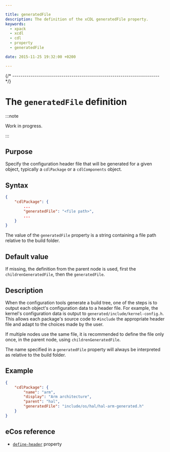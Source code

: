 ```yaml
---

title: generatedFile
description: The definition of the xCDL generatedFile property.
keywords:
  - xpack
  - xcdl
  - cdl
  - property
  - generatedFile

date: 2015-11-25 19:32:00 +0200

---
```



{/* ------------------------------------------------------------------------ */}

# The `generatedFile` definition

:::note

Work in progress.

:::

## Purpose

Specify the configuration header file that will be generated for a given object, typically a `cdlPackage` or a `cdlComponents` object.

## Syntax

```json {5}
{
    "cdlPackage": {
        ...
        "generatedFile": "<file path>",
        ...
    }
}
```

The value of the `generatedFile` property is a string containing a file path relative to the build folder.

## Default value

If missing, the definition from the parent node is used, first the `childrenGeneratedFile`, then the `generatedFile`.

## Description

When the configuration tools generate a build tree, one of the steps is to output each object's configuration data to a header file. For example, the kernel's configuration data is output to `generated/include/kernel-config.h`. This allows each package's source code to `#include` the appropriate header file and adapt to the choices made by the user.

If multiple nodes use the same file, it is recommended to define the file only once, in the parent node, using `childrenGeneratedFile`.

The name specified in a `generatedFile` property will always be interpreted as relative to the build folder.

## Example

```json
{
    "cdlPackage": {
        "name": "arm",
        "display": "Arm architecture",
        "parent": "hal",
        "generatedFile": "include/os/hal/hal-arm-generated.h"
    }
}
```

## eCos reference

- [`define-header`](https://ecos.sourceware.org/docs-latest/cdl-guide/ref.define-header.html) property
